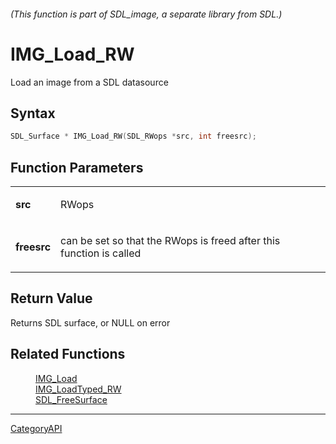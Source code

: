 ====== (This function is part of SDL_image, a separate library from SDL.) ======
= IMG_Load_RW =

Load an image from a SDL datasource 

== Syntax ==

<syntaxhighlight lang='c'>
SDL_Surface * IMG_Load_RW(SDL_RWops *src, int freesrc);
</syntaxhighlight>

== Function Parameters ==

{|
|'''src'''
|RWops
|-
|'''freesrc'''
|can be set so that the RWops is freed after this function is called
|}

== Return Value ==

Returns SDL surface, or NULL on error

== Related Functions ==

:[[IMG_Load]]
:[[IMG_LoadTyped_RW]]
:[[SDL_FreeSurface]]

----
[[CategoryAPI]]


